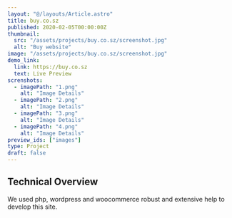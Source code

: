 ```yaml
---
layout: "@/layouts/Article.astro"
title: buy.co.sz
published: 2020-02-05T00:00:00Z
thumbnail:
  src: "/assets/projects/buy.co.sz/screenshot.jpg"
  alt: "Buy website"
image: "/assets/projects/buy.co.sz/screenshot.jpg"
demo_link:
  link: https://buy.co.sz
  text: Live Preview
screnshots:
  - imagePath: "1.png"
    alt: "Image Details"
  - imagePath: "2.png"
    alt: "Image Details"
  - imagePath: "3.png"
    alt: "Image Details"
  - imagePath: "4.png"
    alt: "Image Details"
preview_ids: ["images"]
type: Project
draft: false
---
```



## Technical Overview

We used php, wordpress and woocommerce robust and extensive help to develop this site.

<PhotoViewer
  name="v1"
  title="Screenshots"
  images={frontmatter.screnshots}
  directory="/assets/projects/buy.co.sz"
  client:only="react"
/>
